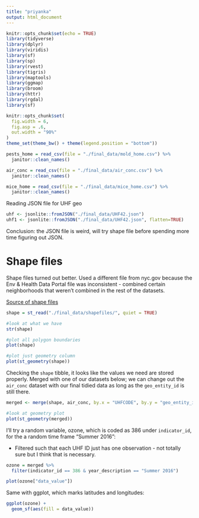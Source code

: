 ```yaml
---
title: "priyanka"
output: html_document
---
```


```r
knitr::opts_chunk$set(echo = TRUE)
library(tidyverse)
library(dplyr)
library(viridis)
library(sf)
library(sp)
library(rvest)
library(tigris)
library(maptools)
library(ggmap)
library(broom)
library(httr)
library(rgdal)
library(sf)

knitr::opts_chunk$set(
  fig.width = 6,
  fig.asp = .6,
  out.width = "90%"
)
theme_set(theme_bw() + theme(legend.position = "bottom"))
```

```r
pests_home = read_csv(file = "./final_data/mold_home.csv") %>%
  janitor::clean_names()

air_conc = read_csv(file = "./final_data/air_conc.csv") %>%
  janitor::clean_names()

mice_home = read_csv(file = "./final_data/mice_home.csv") %>%
  janitor::clean_names()

```

Reading JSON file for UHF geo
```r
uhf <- jsonlite::fromJSON("./final_data/UHF42.json")
uhf1 <- jsonlite::fromJSON("./final_data/UHF42.json", flatten=TRUE)

```

Conclusion: the JSON file is weird, will try shape file before spending more time figuring out JSON.

# Shape files
Shape files turned out better. Used a different file from nyc.gov because the Env & Health Data Portal file was inconsistent - combined certain neighborhoods that weren't combined in the rest of the datasets.

[Source of shape files](https://www1.nyc.gov/site/doh/data/health-tools/maps-gis-data-files-for-download.page)

```r
shape = st_read("./final_data/shapefiles/", quiet = TRUE)

#look at what we have
str(shape)

#plot all polygon boundaries
plot(shape)

#plot just geometry column
plot(st_geometry(shape))
```

Checking the `shape` tibble, it looks like the values we need are stored properly. Merged with one of our datasets below; we can change out the `air_conc` dataset with our final tidied data as long as the `geo_entity_id` is still there.

```r
merged <- merge(shape, air_conc, by.x = "UHFCODE", by.y = "geo_entity_id")
```

```r
#look at geometry plot
plot(st_geometry(merged))
```

I'll try a random variable, ozone, which is coded as 386 under `indicator_id`, for the a random time frame "Summer 2016": 

  * Filtered such that each UHF ID just has one observation - not totally sure but I think that is necessary.

```r
ozone = merged %>%
  filter(indicator_id == 386 & year_description == "Summer 2016")

plot(ozone["data_value"])
```

Same with ggplot, which marks latitudes and longitudes:

```r
ggplot(ozone) + 
  geom_sf(aes(fill = data_value))
```

